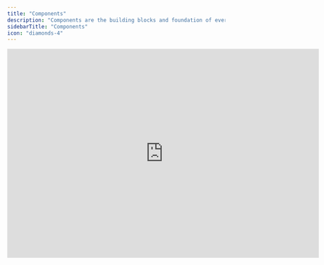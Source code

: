 ```yaml
---
title: "Components"
description: "Components are the building blocks and foundation of every financial model."
sidebarTitle: "Components"
icon: "diamonds-4"
---
```


<iframe width="720" height="482" src="https://www.loom.com/embed/041349e2719748eb92cfec34e9a4ac95?sid=122b4d60-67be-47c8-bbb5-e3a6bdb9747c" frameborder="0" webkitallowfullscreen mozallowfullscreen allowfullscreen />

## Overview

Components are the fundamental building blocks of every financial model in Francis. Familiarizing yourself with the five components' use cases can significantly reduce the time spent on modeling. Understanding when to use rows instead of calculations or groups instead of sections will simplify structuring your model to align with other features in Francis.

## Basics

### Rows

Rows should feel familiar to users who have prior experience working with spreadsheets. Rows are used to create forecasts and follow up on actuals. You can create formulas in separate cells and map them to your general ledger to pull in actuals.

The important thing to note about rows is that you can link data from connected sources to any row in your model. By going to the [*Mappings*](/documentation/modeling/mappings) view in your model, you can map your general ledger accounts to rows in your model, allowing you to populate rows with actuals directly from your connected systems.

<Tip>
  Rows that include mappings will have a green connection indicator showing that they are connected to an external data source. Rows without mappings will show a gray indicator.
</Tip>

### Calculations

Calculations are used to perform time-consistent calculations, meaning that any numbers or formulas input into a calculation are the same across all periods in your model. Calculations are best used when a value is derived from values in other rows. The most common use cases for calculations are:

* Subtotals and margins

* Key performance indicators (KPIs)

* Cash flow statement calculations

<Tip>
  When modeling the cash flow statement, use calculations to make reference on your P\&L and balance sheet to calculate cash movements for the period using the indirect method.
</Tip>

### Groups

Groups serve as containers for rows and calculations and are typically used to define the structure of sections. By default, groups automatically sum the values of rows and calculations contained within. Commonly grouped line items include:

* Revenue streams

* Direct costs

* OPEX

* Assets

* Liabilities

* Equity

<Tip>
  When possible, references groups instead of rows or calculations. Groups will automatically capture the addition of new rows or calculations, eliminating the need for manual updates to cell references as you continue to expand your model.
</Tip>

### Sections

Sections allow you to define the layout of your model and won't impact numbers or calculations. Sections can contain groups, rows, and calculations. How many sections you want to split your model into is up to you. Common sections include:

* Profit and loss

* Balance sheet

* Cash flow

* Revenue forecasts

* Assumptions or drivers

<Tip>
  Consider your desired reporting format before structuring your model, as PDF reports are generated by selecting which sections to include.
</Tip>

### Sheets

Sheets allow you to separate your model into multiple sheets. Their behavior is similar to that of tabs in other spreadsheets, and you can easily make [formula](/documentation/modeling/formulas) references across sheets.

<Tip>
  Drag and drop components across sheets to reorganize your model. Francis' [formula syntax](/documentation/features/modeling/formula) ensures that components can easily change position without breaking references.
</Tip>